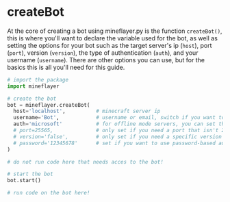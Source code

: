 # createBot

At the core of creating a bot using mineflayer.py is the function `createBot()`, this is where you'll want to declare the variable used for the bot, as well as setting the options for your bot such as the target server's ip (`host`), port (`port`), version (`version`), the type of authentication (`auth`), and your username (`username`). There are other options you can use, but for the basics this is all you'll need for this guide.



```python filename="bot.py" {3} copy
# import the package
import mineflayer

# create the bot
bot = mineflayer.createBot(
  host='localhost',          # minecraft server ip
  username='Bot',            # username or email, switch if you want to change accounts
  auth='microsoft'           # for offline mode servers, you can set this to 'offline'
  # port=25565,              # only set if you need a port that isn't 25565
  # version='false',         # only set if you need a specific version or snapshot (ie: "1.8.9" or "1.16.5"), otherwise it's set automatically
  # password='12345678'      # set if you want to use password-based auth (may be unreliable). If specified, the `username` must be an email
)

# do not run code here that needs acces to the bot!

# start the bot
bot.start()

# run code on the bot here!
```